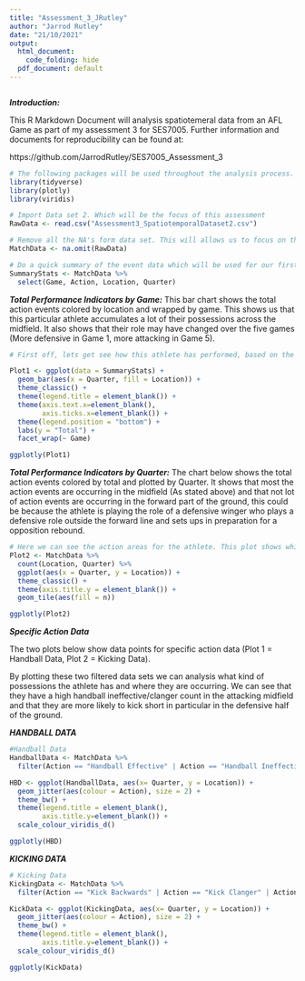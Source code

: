 ```yaml
---
title: "Assessment_3_JRutley"
author: "Jarrod Rutley"
date: "21/10/2021"
output:
  html_document:
    code_folding: hide
  pdf_document: default   
---
```


```r
```
***Introduction:***

This R Markdown Document will analysis spatiotemeral data from an AFL Game as part of my assessment 3 for SES7005. Further information and documents for reproducibility can be found at:

https://github.com/JarrodRutley/SES7005_Assessment_3

```r

# The following packages will be used throughout the analysis process. 
library(tidyverse)
library(plotly)
library(viridis)

# Import Data set 2. Which will be the focus of this assessment
RawData <- read.csv("Assessment3_SpatiotemporalDataset2.csv")

# Remove all the NA's form data set. This will allows us to focus on the performance indicators also makes things a bit easier to work with
MatchData <- na.omit(RawData)

# Do a quick summary of the event data which will be used for our first plot
SummaryStats <- MatchData %>% 
  select(Game, Action, Location, Quarter)

```

***Total Performance Indicators by Game:***
This bar chart shows the total action events colored by location and wrapped by game. This shows us that this particular athlete accumulates a lot of their possessions across the midfield. It also shows that their role may have changed over the five games (More defensive in Game 1, more attacking in Game 5).

```r
# First off, lets get see how this athlete has performed, based on the total of their performance indicators, across a 5 games 

Plot1 <- ggplot(data = SummaryStats) +
  geom_bar(aes(x = Quarter, fill = Location)) +
  theme_classic() +
  theme(legend.title = element_blank()) +
  theme(axis.text.x=element_blank(),
        axis.ticks.x=element_blank()) +
  theme(legend.position = "bottom") +
  labs(y = "Total") +
  facet_wrap(~ Game)

ggplotly(Plot1)

```

***Total Performance Indicators by Quarter:***
The chart below shows the total action events colored by total and plotted by Quarter. It shows that most the action events are occurring in the midfield (As stated above) and that not lot of action events are occurring in the forward part of the ground, this could be because the athlete is playing the role of a defensive winger who plays a defensive role outside the forward line and sets ups in preparation for a opposition rebound.
```r
# Here we can see the action areas for the athlete. This plot shows which the athlete accumulated most of their possession based on field location. 
Plot2 <- MatchData %>%
  count(Location, Quarter) %>%
  ggplot(aes(x = Quarter, y = Location)) +
  theme_classic() +
  theme(axis.title.y = element_blank()) +
  geom_tile(aes(fill = n)) 

ggplotly(Plot2)
```
***Specific Action Data***

The two plots below show data points for specific action data (Plot 1 = Handball Data, Plot 2 = Kicking Data). 

By plotting these two filtered data sets we can analysis what kind of possessions the athlete has and where they are occurring. We can see that they have a high handball ineffective/clanger count in the attacking midfield and that they are more likely to kick short in particular in the defensive half of the ground. 

***HANDBALL DATA***
```r

#Handball Data
HandballData <- MatchData %>% 
  filter(Action == "Handball Effective" | Action == "Handball Ineffective" | Action == "Handball Clanger")

HBD <- ggplot(HandballData, aes(x= Quarter, y = Location)) +
  geom_jitter(aes(colour = Action), size = 2) +
  theme_bw() +
  theme(legend.title = element_blank(),
        axis.title.y=element_blank()) +
  scale_colour_viridis_d()

ggplotly(HBD)
```

***KICKING DATA***
```r

# Kicking Data
KickingData <- MatchData %>% 
  filter(Action == "Kick Backwards" | Action == "Kick Clanger" | Action == "Kick Ineffective" | Action == "Kick Inside 50" | Action == "Kick Short" | Action == "Kick Long")

KickData <- ggplot(KickingData, aes(x= Quarter, y = Location)) +
  geom_jitter(aes(colour = Action), size = 2) +
  theme_bw() +
  theme(legend.title = element_blank(),
        axis.title.y=element_blank()) +
  scale_colour_viridis_d() 

ggplotly(KickData)
```

